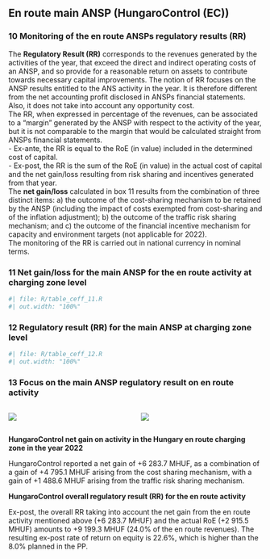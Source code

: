 ## En route main ANSP (HungaroControl (EC))
### 10 Monitoring of the en route ANSPs regulatory results (RR)
The **Regulatory Result (RR)** corresponds to the revenues generated by the activities of the year, that exceed the direct and indirect operating costs of an ANSP, and so provide for a reasonable return on assets to contribute towards necessary capital improvements. The notion of RR focuses on the ANSP results entitled to the ANS activity in the year. It is therefore different from the net accounting profit disclosed in ANSPs financial statements. Also, it does not take into account any opportunity cost.<br/>The RR, when expressed in percentage of the revenues, can be associated to a “margin” generated by the ANSP with respect to the activity of the year, but it is not comparable to the margin that would be calculated straight from ANSPs financial statements.<br/> - Ex-ante, the RR is equal to the RoE (in value) included in the determined cost of capital.<br/> - Ex-post, the RR is the sum of the RoE (in value) in the actual cost of capital and the net gain/loss resulting from risk sharing and incentives generated from that year.<br/>The **net gain/loss** calculated in box 11 results from the combination of three distinct items: a) the outcome of the cost-sharing mechanism to be retained by the ANSP (including the impact of costs exempted from cost-sharing and of the inflation adjustment); b) the outcome of the traffic risk sharing mechanism; and c) the outcome of the financial incentive mechanism for capacity and environment targets (not applicable for 2022). <br/>The monitoring of the RR is carried out in national currency in nominal terms.<br/>

### 11 Net gain/loss for the main ANSP for the en route activity at charging zone level

```r
#| file: R/table_ceff_11.R
#| out.width: "100%"
```



### 12 Regulatory result (RR) for the main ANSP at charging zone level

```r
#| file: R/table_ceff_12.R
#| out.width: "100%"
```



### 13 Focus on the main ANSP regulatory result on en route activity

:::: {.columns}
  
::: {.column width="50%"}

![](images/2022/Hungary/3_ATSP_1.png)

:::

::: {.column width="50%"}

![](images/2022/Hungary/3_ATSP_2.png)

:::

::::
<p style = "margin-bottom: 0px;">**HungaroControl net gain on activity in the Hungary en route charging zone in the year 2022**</p>

HungaroControl reported a net gain of +6 283.7 MHUF, as a combination of a gain of +4 795.1 MHUF arising from the cost sharing mechanism, with a gain of +1 488.6 MHUF arising from the traffic risk sharing mechanism.

<p style = "margin-bottom: 0px;">**HungaroControl overall regulatory result (RR) for the en route activity**</p>

Ex-post, the overall RR taking into account the net gain from the en route activity mentioned above (+6 283.7 MHUF) and the actual RoE (+2 915.5 MHUF) amounts to +9 199.3 MHUF (24.0% of the en route revenues). The resulting ex-post rate of return on equity is 22.6%, which is higher than the 8.0% planned in the PP.